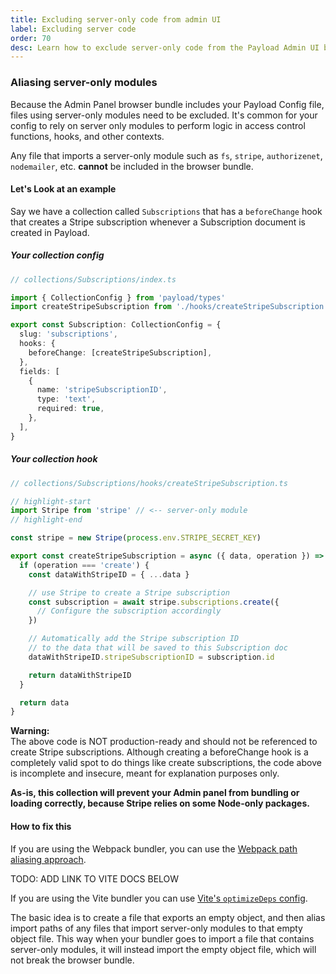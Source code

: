 ```yaml
---
title: Excluding server-only code from admin UI
label: Excluding server code
order: 70
desc: Learn how to exclude server-only code from the Payload Admin UI bundle
---
```


### Aliasing server-only modules

Because the Admin Panel browser bundle includes your Payload Config file,
files using server-only modules need to be excluded.
It's common for your config to rely on server only modules to perform logic in access control functions, hooks, and other contexts.

Any file that imports a server-only module such as `fs`, `stripe`, `authorizenet`, `nodemailer`, etc. **cannot** be included in the browser bundle.

#### Let's Look at an example

Say we have a collection called `Subscriptions` that has a `beforeChange` hook that
creates a Stripe subscription whenever a Subscription document is created in Payload.

##### Your collection config
```ts
// collections/Subscriptions/index.ts

import { CollectionConfig } from 'payload/types'
import createStripeSubscription from './hooks/createStripeSubscription'

export const Subscription: CollectionConfig = {
  slug: 'subscriptions',
  hooks: {
    beforeChange: [createStripeSubscription],
  },
  fields: [
    {
      name: 'stripeSubscriptionID',
      type: 'text',
      required: true,
    },
  ],
}
```

##### Your collection hook
```ts
// collections/Subscriptions/hooks/createStripeSubscription.ts

// highlight-start
import Stripe from 'stripe' // <-- server-only module
// highlight-end

const stripe = new Stripe(process.env.STRIPE_SECRET_KEY)

export const createStripeSubscription = async ({ data, operation }) => {
  if (operation === 'create') {
    const dataWithStripeID = { ...data }

    // use Stripe to create a Stripe subscription
    const subscription = await stripe.subscriptions.create({
      // Configure the subscription accordingly
    })

    // Automatically add the Stripe subscription ID
    // to the data that will be saved to this Subscription doc
    dataWithStripeID.stripeSubscriptionID = subscription.id

    return dataWithStripeID
  }

  return data
}
```

<Banner type="error">
  <strong>Warning:</strong>
  <br />
  The above code is NOT production-ready and should not be referenced to create Stripe
  subscriptions. Although creating a beforeChange hook is a completely valid spot to do things like
  create subscriptions, the code above is incomplete and insecure, meant for explanation purposes
  only.
</Banner>

**As-is, this collection will prevent your Admin panel from bundling or loading correctly, because Stripe relies on some Node-only packages.**

#### How to fix this
If you are using the Webpack bundler, you can use the [Webpack path aliasing approach](/docs/admin/webpack#aliasing-server-only-modules).

TODO: ADD LINK TO VITE DOCS BELOW

If you are using the Vite bundler you can use [Vite's `optimizeDeps` config](/docs/admin/vite#optimizing-dependencies).

The basic idea is to create a file that exports an empty object, and then alias import paths of any files that import server-only modules to that empty object file.
This way when your bundler goes to import a file that contains server-only modules, it will instead import the empty object file, which will not break the browser bundle.
